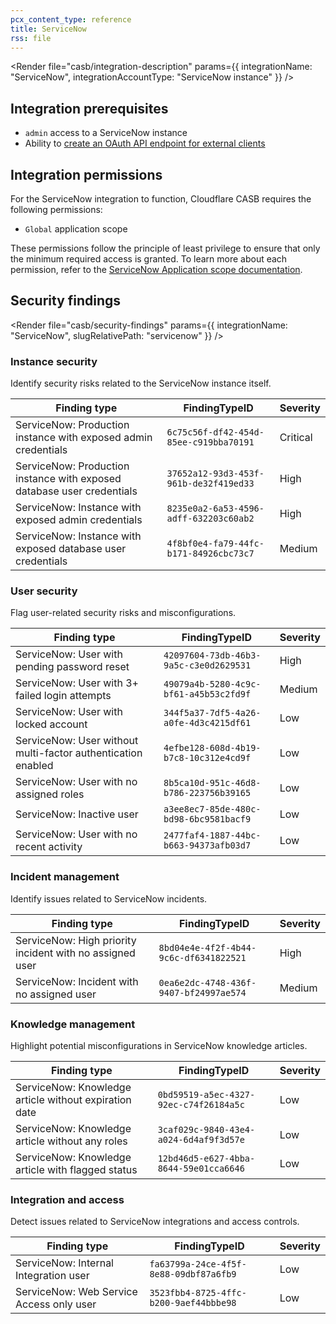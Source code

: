 ```yaml
---
pcx_content_type: reference
title: ServiceNow
rss: file
---
```



<Render
  file="casb/integration-description"
  params={{ integrationName: "ServiceNow", integrationAccountType: "ServiceNow instance" }}
/>

## Integration prerequisites

- `admin` access to a ServiceNow instance
- Ability to [create an OAuth API endpoint for external clients](https://docs.servicenow.com/csh?topicname=t_CreateEndpointforExternalClients)

## Integration permissions

For the ServiceNow integration to function, Cloudflare CASB requires the following permissions:

- `Global` application scope

These permissions follow the principle of least privilege to ensure that only the minimum required access is granted. To learn more about each permission, refer to the [ServiceNow Application scope documentation](https://docs.servicenow.com/bundle/utah-application-development/page/build/applications/concept/c_GlobalScope.html).

## Security findings

<Render
  file="casb/security-findings"
  params={{ integrationName: "ServiceNow", slugRelativePath: "servicenow" }}
/>

### Instance security

Identify security risks related to the ServiceNow instance itself.

| Finding type                                                           | FindingTypeID                          | Severity |
| ---------------------------------------------------------------------- | -------------------------------------- | -------- |
| ServiceNow: Production instance with exposed admin credentials         | `6c75c56f-df42-454d-85ee-c919bba70191` | Critical |
| ServiceNow: Production instance with exposed database user credentials | `37652a12-93d3-453f-961b-de32f419ed33` | High     |
| ServiceNow: Instance with exposed admin credentials                    | `8235e0a2-6a53-4596-adff-632203c60ab2` | High     |
| ServiceNow: Instance with exposed database user credentials            | `4f8bf0e4-fa79-44fc-b171-84926cbc73c7` | Medium   |

### User security

Flag user-related security risks and misconfigurations.

| Finding type                                                 | FindingTypeID                          | Severity |
| ------------------------------------------------------------ | -------------------------------------- | -------- |
| ServiceNow: User with pending password reset                 | `42097604-73db-46b3-9a5c-c3e0d2629531` | High     |
| ServiceNow: User with 3+ failed login attempts               | `49079a4b-5280-4c9c-bf61-a45b53c2fd9f` | Medium   |
| ServiceNow: User with locked account                         | `344f5a37-7df5-4a26-a0fe-4d3c4215df61` | Low      |
| ServiceNow: User without multi-factor authentication enabled | `4efbe128-608d-4b19-b7c8-10c312e4cd9f` | Low      |
| ServiceNow: User with no assigned roles                      | `8b5ca10d-951c-46d8-b786-223756b39165` | Low      |
| ServiceNow: Inactive user                                    | `a3ee8ec7-85de-480c-bd98-6bc9581bacf9` | Low      |
| ServiceNow: User with no recent activity                     | `2477faf4-1887-44bc-b663-94373afb03d7` | Low      |

### Incident management

Identify issues related to ServiceNow incidents.

| Finding type                                             | FindingTypeID                          | Severity |
| -------------------------------------------------------- | -------------------------------------- | -------- |
| ServiceNow: High priority incident with no assigned user | `8bd04e4e-4f2f-4b44-9c6c-df6341822521` | High     |
| ServiceNow: Incident with no assigned user               | `0ea6e2dc-4748-436f-9407-bf24997ae574` | Medium   |

### Knowledge management

Highlight potential misconfigurations in ServiceNow knowledge articles.

| Finding type                                          | FindingTypeID                          | Severity |
| ----------------------------------------------------- | -------------------------------------- | -------- |
| ServiceNow: Knowledge article without expiration date | `0bd59519-a5ec-4327-92ec-c74f26184a5c` | Low      |
| ServiceNow: Knowledge article without any roles       | `3caf029c-9840-43e4-a024-6d4af9f3d57e` | Low      |
| ServiceNow: Knowledge article with flagged status     | `12bd46d5-e627-4bba-8644-59e01cca6646` | Low      |

### Integration and access

Detect issues related to ServiceNow integrations and access controls.

| Finding type                             | FindingTypeID                          | Severity |
| ---------------------------------------- | -------------------------------------- | -------- |
| ServiceNow: Internal Integration user    | `fa63799a-24ce-4f5f-8e88-09dbf87a6fb9` | Low      |
| ServiceNow: Web Service Access only user | `3523fbb4-8725-4ffc-b200-9aef44bbbe98` | Low      |
